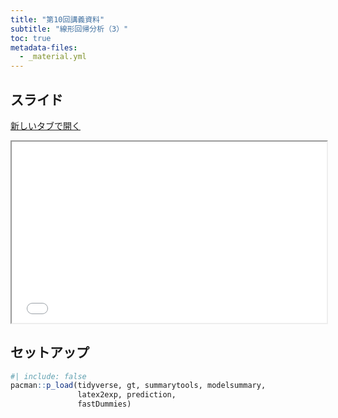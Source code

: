 ```yaml
---
title: "第10回講義資料"
subtitle: "線形回帰分析（3）"
toc: true
metadata-files: 
  - _material.yml
---
```


## スライド {.unlisted}

<a href="../../slides/macro/regression3.html" class="btn btn-primary btn-sm" target="_blank" role="button"><i class="bi bi-window"></i> 新しいタブで開く</a>

```{=html}
<iframe class="slide-deck" src="../../slides/macro/regression3.html" width="100%" style="aspect-ratio: 16 / 9.2;"></iframe>
```

## セットアップ

```r
#| include: false
pacman::p_load(tidyverse, gt, summarytools, modelsummary,
               latex2exp, prediction,
               fastDummies)
```

